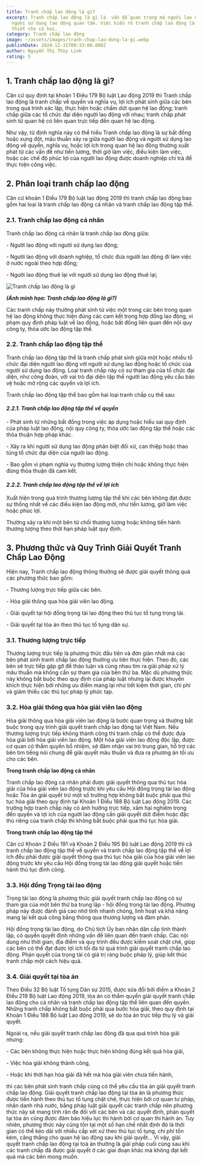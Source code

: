 ```yaml
---
title: Tranh chấp lao động là gì?
excerpt: Tranh chấp lao động là gì là  vấn đề quan trọng mà người lao động và
  người sử dụng lao động quan tâm. Việc hiểu rõ tranh chấp lao động là  cần
  thiết cho cả hai.
category: Tranh chấp lao động
image: ~/assets/images/tranh-chap-lao-dong-la-gi.webp
publishDate: 2024-12-31T09:33:00.000Z
author: Nguyễn Thị Thùy Linh
rating: 5
---
```

## 1. Tranh chấp lao động là gì?

Căn cứ quy định tại khoản 1 Điêu 179 Bộ luật Lao động 2019 thì Tranh chấp lao động là tranh chấp về quyền và nghĩa vụ, lợi ích phát sinh giữa các bên trong quá trình xác lập, thực hiện hoặc chấm dứt quan hệ lao động; tranh chấp giữa các tổ chức đại diện người lao động với nhau; tranh chấp phát sinh từ quan hệ có liên quan trực tiếp đến quan hệ lao động.

Như vậy, từ định nghĩa này có thể hiểu Tranh chấp lao động là sự bất đồng hoặc xung đột, mâu thuẫn xảy ra giữa người lao động và người sử dụng lao động về quyền, nghĩa vụ, hoặc lợi ích trong quan hệ lao động thường xuất phát từ các vấn đề như tiền lương, thời giờ làm việc, điều kiện làm việc, hoặc các chế độ phúc lợi của người lao động được doanh nghiệp chi trả để thực hiện công việc.

## 2. Phân loại tranh chấp lao động

Căn cứ khoản 1 Điều 179 Bộ luật lao động 2019 thì tranh chấp lao động bao gồm hai loại là tranh chấp lao động cá nhân và tranh chấp lao động tập thể.

### 2.1. Tranh chấp lao động cá nhân

Tranh chấp lao động cá nhân là tranh chấp lao động giữa:

\- Người lao động với người sử dụng lao động; 

\- Người lao động với doanh nghiệp, tổ chức đưa người lao động đi làm việc ở nước ngoài theo hợp đồng; 

\- Người lao động thuê lại với người sử dụng lao động thuê lại;

![Tranh chấp lao động là gì](~/assets/images/tranh-chap-lao-dong-la-gi-yplawfirm.jpg "Tranh chấp lao động là gì")

***(Ảnh minh họa: Tranh chấp lao động là gì?)***

Các tranh chấp này thường phát sinh từ việc một trong các bên trong quan hệ lao động không thực hiện đúng các cam kết trong hợp đồng lao động, vi phạm quy định pháp luật về lao động, hoặc bất đồng liên quan đến nội quy công ty, thỏa ước lao động tập thể.

### 2.2. Tranh chấp lao động tập thể

Tranh chấp lao động tập thể là tranh chấp phát sinh giữa một hoặc nhiều tổ chức đại diện người lao động với người sử dụng lao động hoặc tổ chức của người sử dụng lao động. Loại tranh chấp này có sự tham gia của tổ chức đại diện, như công đoàn, với vai trò đại diện tập thể người lao động yêu cầu bảo vệ hoặc mở rộng các quyền và lợi ích.

Tranh chấp lao động tập thể bao gồm hai loại tranh chấp cụ thể sau:

#### ***2.2.1. Tranh chấp lao động tập thể về quyền***

\- Phát sinh từ những bất đồng trong việc áp dụng hoặc hiểu sai quy định của pháp luật lao động, nội quy công ty, thỏa ước lao động tập thể hoặc các thỏa thuận hợp pháp khác.

\- Xảy ra khi người sử dụng lao động phân biệt đối xử, can thiệp hoặc thao túng tổ chức đại diện của người lao động.

\- Bao gồm vi phạm nghĩa vụ thương lượng thiện chí hoặc không thực hiện đúng thỏa thuận đã cam kết.

#### ***2.2.2. Tranh chấp lao động tập thể về lợi ích***

Xuất hiện trong quá trình thương lượng tập thể khi các bên không đạt được sự thống nhất về các điều kiện lao động mới, như tiền lương, giờ làm việc hoặc phúc lợi.

Thường xảy ra khi một bên từ chối thương lượng hoặc không tiến hành thương lượng theo thời hạn pháp luật quy định.

## 3. Phương thức và Quy Trình Giải Quyết Tranh Chấp Lao Động

Hiện nay, Tranh chấp lao động thông thường sẽ được giải quyết thông quá các phương thức bao gồm:

\- Thương lượng trực tiếp giữa các bên.

\- Hòa giải thông qua hòa giải viên lao động.

\- Giải quyết tại hội đồng trọng tài lao động theo thủ tục tố tụng trọng tài.

\- Giải quyết tại tòa án theo thủ tục tố tụng dân sự.

### **3.1. Thương lượng trực tiếp**

Thương lượng trực tiếp là phương thức đầu tiên và đơn giản nhất mà các bên phát sinh tranh chấp lao động thường ưu tiên thực hiện. Theo đó, các bên sẽ trực tiếp gặp gỡ để thảo luận và cùng nhau tìm ra giải pháp xử lý mâu thuẫn mà không cần sự tham gia của bên thứ ba. Mặc dù phương thức này không bắt buộc theo quy định của pháp luật nhưng lại được khuyến khích thực hiện bởi những ưu điểm mang lại như tiết kiệm thời gian, chi phí và giảm thiểu các thủ tục pháp lý phức tạp.

### **3.2. Hòa giải thông qua hòa giải viên lao động**

Hòa giải thông qua hòa giải viên lao động là bước quan trọng và thường bắt buộc trong quy trình giải quyết tranh chấp lao động tại Việt Nam. Nếu thương lượng trực tiếp không thành công thì tranh chấp có thể được đưa hòa giải bởi hòa giải viên lao động. Một hòa giải viên lao động độc lập, được cơ quan có thẩm quyền bổ nhiệm, sẽ đảm nhận vai trò trung gian, hỗ trợ các bên tìm tiếng nói chung để giải quyết mâu thuẫn và đưa ra phương án tối ưu cho các bên. 

**Trong tranh chấp lao động cá nhân**

Tranh chấp lao động cá nhân phải được giải quyết thông qua thủ tục hòa giải của hòa giải viên lao động trước khi yêu cầu Hội đồng trọng tài lao động hoặc Tòa án giải quyết trừ một số trường hợp không bắt buộc phải qua thủ tục hòa giải theo quy định tại Khoản 1 Điều 188 Bộ luật Lao động 2019. Các trường hợp tranh chấp này có ảnh hưởng trực tiếp, xâm hại nghiêm trọng đến quyền và lợi ích của người lao động cần giải quyết dứt điểm hoặc đặc thù riêng của tranh chấp thì không bắt buộc phải qua thủ tục hòa giải.

**Trong tranh chấp lao động tập thể**

Căn cứ Khoản 2 Điều 191 và Khoản 2 Điều 195 Bộ luật Lao động 2019 thì cả tranh chấp lao động tập thể về quyền và tranh chấp lao động tập thể về lợi ích đều phải được giải quyết thông qua thủ tục hòa giải của hòa giải viên lao động trước khi yêu cầu Hội đồng trọng tài lao động giải quyết hoặc tiến hành thủ tục đình công.

### **3.3. Hội đồng Trọng tài lao động**

Trọng tài lao động là phương thức giải quyết tranh chấp lao động có sự tham gia của một bên thứ ba trung lập - hội đồng trọng tài lao động. Phương pháp này được đánh giá cao nhờ tính nhanh chóng, linh hoạt và khả năng mang lại kết quả công bằng thông qua thương lượng và đàm phán.

Hội đồng trọng tài lao động, do Chủ tịch Ủy ban nhân dân cấp tỉnh thành lập, có quyền quyết định những vấn đề liên quan đến tranh chấp. Các nội dung như thời gian, địa điểm và quy trình đều được kiểm soát chặt chẽ, giúp các bên có thể đạt được lợi ích tối đa từ quá trình giải quyết tranh chấp lao động. Phán quyết của trọng tài có giá trị ràng buộc pháp lý, giúp kết thúc tranh chấp một cách hiệu quả.

### **3.4. Giải quyết tại tòa án**

Theo Điều 32 Bộ luật Tố tụng Dân sự 2015, được sửa đổi bởi điểm a Khoản 2 Điều 219 Bộ luật Lao động 2019, tòa án có thẩm quyền giải quyết tranh chấp lao động cho cá nhân và tranh chấp lao động tập thể liên quan đến quyền. Những tranh chấp không bắt buộc phải qua bước hòa giải, theo quy định tại Khoản 1 Điều 188 Bộ luật Lao động 2019, sẽ do tòa án trực tiếp thụ lý và giải quyết. 

Ngoài ra, nếu giải quyết tranh chấp lao động đã qua quá trình hòa giải nhưng:

\- Các bên không thực hiện hoặc thực hiện không đúng kết quả hòa giải,

\- Việc hòa giải không thành công,

\- Hoặc khi thời hạn hòa giải đã hết mà hòa giải viên chưa tiến hành,

thì các bên phát sinh tranh chấp cũng có thể yêu cầu tòa án giải quyết tranh chấp lao động. Giải quyết tranh chấp lao động tại tòa án là phương thức được tiến hành theo thủ tục tố tụng chặt chẽ, thực hiện bởi cơ quan tư pháp, nhân danh nhà nước, bằng pháp luật giải quyết các tranh chấp nên phương thức này sẽ mang tính răn đe đối với các bên và các quyết định, phán quyết tại tòa án cũng được đảm bảo hiệu lực thi hành bởi cơ quan thi hành án. Tuy nhiên, phương thức này cũng tồn tại một số hạn chế nhất định đó là thời gian có thể kéo dài với nhiều cấp xét xử theo thủ tục tố tụng, chi phí tốn kém, căng thẳng cho quan hệ lao động sau khi giải quyết… Vì vậy, giải quyết tranh chấp lao động tại toà án thường là giải pháp cuối cùng sau khi các tranh chấp đã được giải quyết ở các giai đoạn khác mà không đạt kết quả mà các bên mong muốn.
